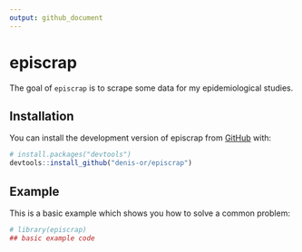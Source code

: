 ```yaml
---
output: github_document
---
```


<!-- README.md is generated from README.Rmd. Please edit that file -->

# episcrap

<!-- badges: start -->
<!-- badges: end -->

The goal of `episcrap` is to scrape some data for my epidemiological studies.

## Installation

You can install the development version of episcrap from [GitHub](https://github.com/) with:

``` r
# install.packages("devtools")
devtools::install_github("denis-or/episcrap")
```

## Example

This is a basic example which shows you how to solve a common problem:

```r
# library(episcrap)
## basic example code
```
